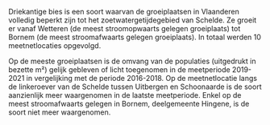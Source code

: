 Driekantige bies is een soort waarvan de groeiplaatsen in Vlaanderen volledig beperkt zijn tot het zoetwatergetijdegebied van Schelde.
Ze groeit er vanaf Wetteren (de meest stroomopwaarts gelegen groeiplaats) tot Bornem (de meest stroomafwaarts gelegen groeiplaats).
In totaal werden 10 meetnetlocaties opgevolgd.

Op de meeste groeiplaatsen is de omvang van de populaties (uitgedrukt in bezette m²) gelijk gebleven of licht toegenomen in de meetperiode 2019-2021 in vergelijking met de periode 2016-2018.
Op de meetnetlocatie langs de linkeroever van de Schelde tussen Uitbergen en Schoonaarde is de soort aanzienlijk meer waargenomen in de laatste meetperiode.
Enkel op de meest stroomafwaarts gelegen in Bornem, deelgemeente Hingene, is de soort niet meer waargenomen.


